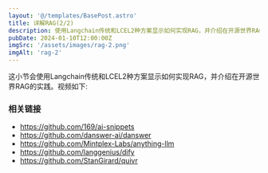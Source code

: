 ```yaml
---
layout: '@/templates/BasePost.astro'
title: 详解RAG(2/2)
description: 使用Langchain传统和LCEL2种方案显示如何实现RAG，并介绍在开源世界RAG的实践
pubDate: 2024-01-10T12:00:00Z
imgSrc: '/assets/images/rag-2.png'
imgAlt: 'rag-2'
---
```


这小节会使用Langchain传统和LCEL2种方案显示如何实现RAG，并介绍在开源世界RAG的实践。视频如下:


<YouTube id="E09j2jcBT2w" />

### 相关链接

* https://github.com/169/ai-snippets
* https://github.com/danswer-ai/danswer
* https://github.com/Mintplex-Labs/anything-llm
* https://github.com/langgenius/dify
* https://github.com/StanGirard/quivr

